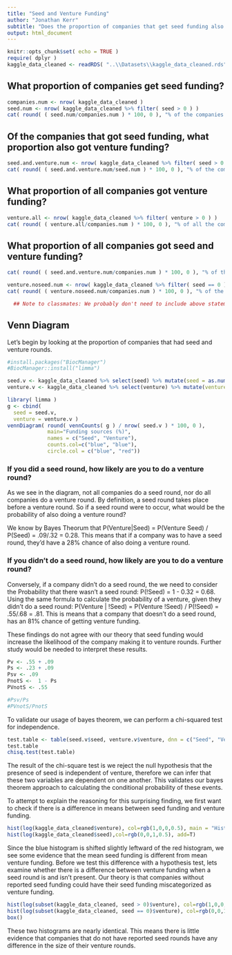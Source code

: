 ```yaml
---
title: "Seed and Venture Funding"
author: "Jonathan Kerr"
subtitle: "Does the proportion of companies that get seed funding also get venture funding?"
output: html_document
---
```


```r
knitr::opts_chunk$set( echo = TRUE )
require( dplyr )
kaggle_data_cleaned <- readRDS( "..\\Datasets\\kaggle_data_cleaned.rds" )
```

## What proportion of companies get seed funding?

```r
companies.num <- nrow( kaggle_data_cleaned )
seed.num <- nrow( kaggle_data_cleaned %>% filter( seed > 0 ) )
cat( round( ( seed.num/companies.num ) * 100, 0 ), "% of the companies received seed funding", sep = "" )
```

## Of the companies that got seed funding, what proportion also got venture funding?

```r
seed.and.venture.num <- nrow( kaggle_data_cleaned %>% filter( seed > 0 ) %>% filter( venture > 0 ) )
cat( round( ( seed.and.venture.num/seed.num ) * 100, 0 ), "% of the companies that received seed funding also received venture funding.", sep = "" )
```

## What proportion of all companies got venture funding?
```r
venture.all <- nrow( kaggle_data_cleaned %>% filter( venture > 0 ) )
cat( round( ( venture.all/companies.num ) * 100, 0 ), "% of all the companies sampled recieved venture funding.", sep = "" )
```

## What proportion of all companies got seed and venture funding?
```r
cat( round( ( seed.and.venture.num/companies.num ) * 100, 0 ), "% of the companeies that had seed funding also had venture funding.", sep = "" )
```


```r
venture.noseed.num <- nrow( kaggle_data_cleaned %>% filter( seed == 0 ) %>% filter( venture > 0 ) )
cat( round( ( venture.noseed.num/companies.num ) * 100, 0 ), "% of the companeies that didn't have seed funding also had venture funding.", sep = "" )
```


```r
  ## Note to classmates: We probably don't need to include above statements.  I suspect the following would cover it.
```


## Venn Diagram

Let's begin by looking at the proportion of companies that had seed and venture rounds.

```r
#install.packages("BiocManager")
#BiocManager::install("limma")

seed.v <- kaggle_data_cleaned %>% select(seed) %>% mutate(seed = as.numeric(seed > 0) ) 
venture.v <- kaggle_data_cleaned %>% select(venture) %>% mutate(venture = as.numeric(venture > 0) ) 

library( limma )
g <- cbind(
  seed = seed.v, 
  venture = venture.v )
vennDiagram( round( vennCounts( g ) / nrow( seed.v ) * 100, 0 ),
             main="Funding sources (%)",
             names = c("Seed", "Venture"),
             counts.col=c("blue", "blue"),
             circle.col = c("blue", "red"))
```

### If you did a seed round, how likely are you to do a venture round?

As we see in the diagram, not all companies do a seed round, nor do all companies do a venture round.  By definition, a seed round takes place before a venture round.  So if a seed round were to occur, what would be the probability of also doing a venture round?  

We know by Bayes Theorum that P(Venture|Seed) = P(Venture \cap Seed) / P(Seed) = .09/.32 = 0.28.  This means that if a company was to have a seed round, they'd have a 28% chance of also doing a venture round.

### If you didn't do a seed round, how likely are you to do a venture round?

Conversely, if a company didn't do a seed round, the we need to consider the Probability that there wasn't a seed round: P(!Seed) = 1 - 0.32 = 0.68.  Using the same formula to calculate the probability of a venture, given they didn't do a seed round: P(Venture | !Seed) =  P(Venture \cap !Seed) / P(!Seed) = .55/.68 = .81.  This is means that a company that doesn't do a seed round, has an 81% chance of getting venture funding.  

These findings do not agree with our theory that seed funding would increase the likelihood of the company making it to venture rounds. Further study would be needed to interpret these results. 
```r
Pv <- .55 + .09
Ps <- .23 + .09
Psv <- .09
PnotS <-  1 - Ps
PVnotS <- .55

#Psv/Ps
#PVnotS/PnotS  
```

To validate our usage of bayes theorem, we can perform a chi-squared test for independence.
```r
test.table <- table(seed.v$seed, venture.v$venture, dnn = c("Seed", "Venture"))
test.table
chisq.test(test.table)
```

The result of the chi-square test is we reject the null hypothesis that the presence of seed is independent of venture, therefore we can infer that these two variables are dependent on one another. This validates our bayes theorem approach to calculating the conditional probability of these events.


To attempt to explain the reasoning for this surprising finding, we first want to check if there is a difference in means between seed funding and venture funding.
```r
hist(log(kaggle_data_cleaned$venture), col=rgb(1,0,0,0.5), main = "Histogram of log transformed seed(b) and venture(r) funding")
hist(log(kaggle_data_cleaned$seed),col=rgb(0,0,1,0.5), add=T)
```
Since the blue histogram is shifted slightly leftward of the red histogram, we see some evidence that the mean seed funding is different from mean venture funding. Before we test this difference with a hypothesis test, lets examine whether there is a difference between venture funding when a seed round is and isn't present. Our theory is that companies without reported seed funding could have their seed funding miscategorized as venture funding.

```r
hist(log(subset(kaggle_data_cleaned, seed > 0)$venture), col=rgb(1,0,0,0.5), main = "Histogram of log trans. venture funding with(r) and without(b) seed", ylim =  c(0,3000))
hist(log(subset(kaggle_data_cleaned, seed == 0)$venture), col=rgb(0,0,1,0.5), add=T)
box()
```
These two histograms are nearly identical. This means there is little evidence that companies that do not have reported seed rounds have any difference in the size of their venture rounds.




